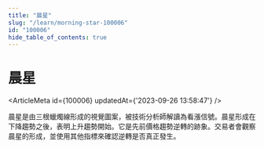 ```yaml
---
title: "晨星"
slug: "/learn/morning-star-100006"
id: "100006"
hide_table_of_contents: true
---
```



# 晨星

<ArticleMeta id={100006} updatedAt={'2023-09-26 13:58:47'} />
<div className='border-solid border-b border-t-0 my-4 border-[var(--ifm-color-gray-300)]' />

晨星是由三根蠟燭線形成的視覺圖案，被技術分析師解讀為看漲信號。晨星形成在下降趨勢之後，表明上升趨勢開始。它是先前價格趨勢逆轉的跡象。交易者會觀察晨星的形成，並使用其他指標來確認逆轉是否真正發生。
